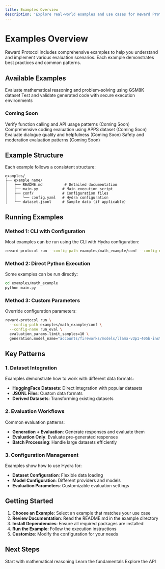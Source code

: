 ```yaml
---
title: Examples Overview
description: 'Explore real-world examples and use cases for Reward Protocol'
---
```


# Examples Overview

Reward Protocol includes comprehensive examples to help you understand and implement various evaluation scenarios. Each example demonstrates best practices and common patterns.

## Available Examples

<CardGroup cols={2}>
  <Card
    title="Math Evaluation"
    icon="calculator"
    href="/examples/math-evaluation"
  >
    Evaluate mathematical reasoning and problem-solving using GSM8K dataset
  </Card>
  <Card
    title="Code Execution"
    icon="terminal"
    href="/examples/code-execution"
  >
    Test and validate generated code with secure execution environments
  </Card>
</CardGroup>

### Coming Soon

<CardGroup cols={2}>
  <Card
    title="Tool Calling"
    icon="tools"
    color="#ff6b35"
  >
    Verify function calling and API usage patterns (Coming Soon)
  </Card>
  <Card
    title="APPS Coding"
    icon="code"
    color="#ff6b35"
  >
    Comprehensive coding evaluation using APPS dataset (Coming Soon)
  </Card>
  <Card
    title="Conversational AI"
    icon="message-circle"
    color="#ff6b35"
  >
    Evaluate dialogue quality and helpfulness (Coming Soon)
  </Card>
  <Card
    title="Content Safety"
    icon="shield-check"
    color="#ff6b35"
  >
    Safety and moderation evaluation patterns (Coming Soon)
  </Card>
</CardGroup>

## Example Structure

Each example follows a consistent structure:

```
examples/
├── example_name/
│   ├── README.md          # Detailed documentation
│   ├── main.py           # Main execution script
│   ├── conf/             # Configuration files
│   │   └── config.yaml   # Hydra configuration
│   └── dataset.jsonl     # Sample data (if applicable)
```

## Running Examples

### Method 1: CLI with Configuration

Most examples can be run using the CLI with Hydra configuration:

```bash
reward-protocol run --config-path examples/math_example/conf --config-name run_eval
```

### Method 2: Direct Python Execution

Some examples can be run directly:

```bash
cd examples/math_example
python main.py
```

### Method 3: Custom Parameters

Override configuration parameters:

```bash
reward-protocol run \
  --config-path examples/math_example/conf \
  --config-name run_eval \
  evaluation_params.limit_samples=10 \
  generation.model_name="accounts/fireworks/models/llama-v3p1-405b-instruct"
```

## Key Patterns

### 1. Dataset Integration

Examples demonstrate how to work with different data formats:

- **HuggingFace Datasets**: Direct integration with popular datasets
- **JSONL Files**: Custom data formats
- **Derived Datasets**: Transforming existing datasets

### 2. Evaluation Workflows

Common evaluation patterns:

- **Generation + Evaluation**: Generate responses and evaluate them
- **Evaluation Only**: Evaluate pre-generated responses
- **Batch Processing**: Handle large datasets efficiently

### 3. Configuration Management

Examples show how to use Hydra for:

- **Dataset Configuration**: Flexible data loading
- **Model Configuration**: Different providers and models
- **Evaluation Parameters**: Customizable evaluation settings

## Getting Started

1. **Choose an Example**: Select an example that matches your use case
2. **Review Documentation**: Read the README.md in the example directory
3. **Install Dependencies**: Ensure all required packages are installed
4. **Run the Example**: Follow the execution instructions
5. **Customize**: Modify the configuration for your needs

## Next Steps

<CardGroup cols={3}>
  <Card
    title="Math Evaluation"
    icon="calculator"
    href="/examples/math-evaluation"
  >
    Start with mathematical reasoning
  </Card>
  <Card
    title="Developer Guide"
    icon="book"
    href="/developer-guide/getting-started"
  >
    Learn the fundamentals
  </Card>
  <Card
    title="API Reference"
    icon="api"
    href="/api-reference/overview"
  >
    Explore the API
  </Card>
</CardGroup>